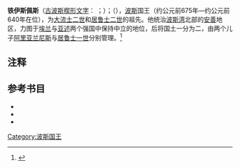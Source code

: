 {{Infobox monarch
|name =铁伊斯佩斯
|title =[[波斯|波斯]]国王
|image= 
|caption =
|reign =前675年 – 前640年
|coronation = 
|othertitles =
|full name = [[File:OldPersian-CA.svg|20px]][[File:OldPersian-I.svg|20px]][[File:OldPersian-SHA.svg|20px]][[File:OldPersian-PA.svg|20px]][[File:OldPersian-I.svg|20px]][[File:OldPersian-SHA.svg|20px]]   
|predecessor =[[阿契美尼德|阿契美尼德]]
|successor =[[居鲁士一世|居鲁士一世]]
|consort =
|issue =[[居鲁士一世|居鲁士一世]] [[阿里亚兰尼斯|阿里亚兰尼斯]]
|royal house =[[阿契美尼德王朝|阿契美尼德王朝]]
|father =[[阿契美尼德|阿契美尼德]]
|mother =
|birth_date =
|birth_place = 
|death_date =约公元前640年
|death_place =
|place of burial =
}}
{{SpecialChars|1=article}}
'''铁伊斯佩斯'''（[[古波斯楔形文字|古波斯楔形文字]]：{{script|Xpeo|𐎨𐎡𐏁𐎱𐎡𐏁}} {{transl|古波斯语|''Cišpiš''}}；{{lang-grc|Τεΐσπης}}）；（{{bd|?||前640年|}}），[[波斯|波斯]]国王（约公元前675年—约公元前640年在位），为[[大流士二世|大流士二世]]和[[居鲁士二世|居鲁士二世]]的祖先。他统治[[波斯湾|波斯湾]]北部的[[安善|安善]]地区，力图于[[埃兰|埃兰]]与[[亚述|亚述]]两个强国中保持中立的地位，后将国土一分为二，由两个儿子[[阿里亚兰尼斯|阿里亚兰尼斯]]与[[居鲁士一世|居鲁士一世]]分别管理。<ref>{{cite book|last=Akbarzadeh|first=D.|coauthors=A. Yahyanezhad|title=''The Behistun Inscriptions (Old Persian Texts)''|publisher=Khaneye-Farhikhtagan-e Honarhaye Sonati|year=2006|language=fa|isbn=964-8499-05-5}}</ref>

==注释==
{{Reflist}}

==参考书目==
*{{cite book|last=Akbarzadeh|first=D.|coauthors=A. Yahyanezhad|title=''The Behistun Inscriptions (Old Persian Texts)''|publisher=Khaneye-Farhikhtagan-e Honarhaye Sonati|year=2006|language=fa|isbn=964-8499-05-5}}
*{{cite book|last=Kent|first=Ronald Grubb|others=translated into Persian by S. Oryan|title=''Old Persian: Grammar, Text, Glossary''|isbn=964-421-045-X|year=1384 AP|language=fa}}
*{{cite encyclopaedia|last=Schmitt|first=Rüdiger|title=''ČIŠPIŠ''|url=http://www.iranicaonline.org/articles/cispis-opers|encyclopedia=''Encyclopaedia Iranica''|volume=5|publisher= |year=1992}}

{{leader|[[阿契美尼德|阿契美尼德]]|[[伊朗君主列表|伊朗君主列表]]|[[居鲁士一世|居鲁士一世]]}}

{{米底與阿契美尼德君主}}
[[Category:波斯国王|Category:波斯国王]]